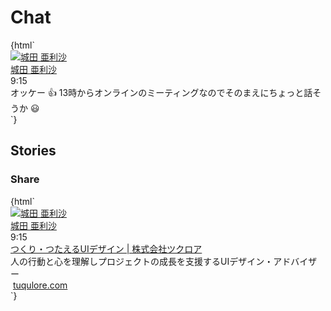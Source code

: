 
<Meta title="Galleries/Chat" />


# Chat

<Canvas>
  <Story name="Default">
    {html`
      <div class="container max-w-2xl">
        <div class="mb-4 flex">
          <div class="avatar flex-shrink-0 mr-4">
            <a href="#">
              <img src="${avatarImage}" alt="城田 亜利沙" />
            </a>
          </div>
          <div>
            <div class="flex items-center mb-2">
              <div class="font-bold mr-4"><a href="#">城田 亜利沙</a></div>
              <div class="text-xs">9:15</div>
            </div>
            <div class="balloon">
              オッケー 👍
              13時からオンラインのミーティングなのでそのまえにちょっと話そうか
              😃
            </div>
          </div>
        </div>
      </div>
    `}
  </Story>
</Canvas>

## Stories

### Share

<Canvas>
  <Story name="Share">
    {html`
      <div class="container max-w-2xl">
        <div class="mb-4 flex">
          <div class="avatar shrink-0 mr-4">
            <a href="#">
              <img src="${avatarImage}" alt="城田 亜利沙" />
            </a>
          </div>
          <div>
            <div class="flex items-center mb-2">
              <div class="font-bold mr-4"><a href="#">城田 亜利沙</a></div>
              <div class="text-xs">9:15</div>
            </div>
            <div
              class="flex items-center border border-gray-300 rounded-lg overflow-hidden"
            >
              <a href="#" class="w-32 h-32 shrink-0">
                <img
                  src="${posterImage}"
                  alt=""
                  class="w-full h-full object-cover"
                />
              </a>
              <div class="px-4 py-3">
                <a href="#" class="mb-1 font-bold block hover:underline"
                  >つくり・つたえるUIデザイン | 株式会社ツクロア</a
                >
                <div class="mb-2 text-sm text-gray-700">
                  人の行動と心を理解しプロジェクトの成長を支援するUIデザイン・アドバイザー
                </div>
                <div
                  class="text-xs text-gray-500 leading-none flex items-center"
                >
                  <img
                    src="${faviconImage}"
                    class="w-3 h-3 inline mr-1"
                    alt=""
                  />
                  <a href="#">tuqulore.com</a>
                </div>
              </div>
            </div>
          </div>
        </div>
      </div>
    `}
  </Story>
</Canvas>
